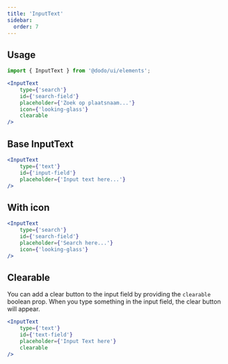 ```yaml
---
title: 'InputText'
sidebar:
  order: 7
---
```



## Usage

```jsx
import { InputText } from '@dodo/ui/elements';

<InputText
	type={'search'}
	id={'search-field'}
	placeholder={'Zoek op plaatsnaam...'}
	icon={'looking-glass'}
	clearable
/>
```

## Base InputText

<div class="not-content">
	<InputText
		type={'text'}
		id={'input-field'}
		placeholder={'Input text here...'}
	/>
</div>

```jsx
<InputText
	type={'text'}
	id={'input-field'}
	placeholder={'Input text here...'}
/>
```

## With icon

<div class="not-content">
	<InputText
		type={'search'}
		id={'search-field'}
		placeholder={'Search here...'}
		icon={'looking-glass'}
	/>
</div>

```jsx
<InputText
	type={'search'}
	id={'search-field'}
	placeholder={'Search here...'}
	icon={'looking-glass'}
/>
```

## Clearable
You can add a clear button to the input field by providing the `clearable` boolean prop.
When you type something in the input field, the clear button will appear.

<div class="not-content">
	<InputText
		type={'text'}
		id={'text-field'}
		placeholder={'Input Text here'}
		clearable
	/>
</div>

```jsx
<InputText
	type={'text'}
	id={'text-field'}
	placeholder={'Input Text here'}
	clearable
/>
```
